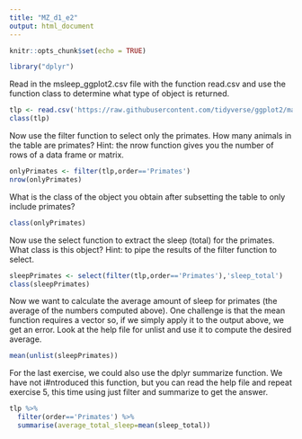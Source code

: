 ```yaml
---
title: "MZ_d1_e2"
output: html_document
---
```


```r
knitr::opts_chunk$set(echo = TRUE)
```

```r
library("dplyr")
```

Read in the msleep_ggplot2.csv file with the function read.csv and use the function class to determine what type of object is returned.


```r
tlp <- read.csv('https://raw.githubusercontent.com/tidyverse/ggplot2/master/data-raw/msleep.csv')
class(tlp)
```

Now use the filter function to select only the primates. How many animals in the table are primates? Hint: the nrow function gives you the number of rows of a data frame or matrix.

```r
onlyPrimates <- filter(tlp,order=='Primates')
nrow(onlyPrimates)
```

What is the class of the object you obtain after subsetting the table to only include primates?

```r
class(onlyPrimates)
```

Now use the select function to extract the sleep (total) for the primates. What class is this object? Hint:  to pipe the results of the filter function to select.

```r
sleepPrimates <- select(filter(tlp,order=='Primates'),'sleep_total')
class(sleepPrimates)
```

Now we want to calculate the average amount of sleep for primates (the average of the numbers computed above). One challenge is that the mean function requires a vector so, if we simply apply it to the output above, we get an error. Look at the help file for unlist and use it to compute the desired average.

```r
mean(unlist(sleepPrimates))
```

For the last exercise, we could also use the dplyr summarize function. We have not i#ntroduced this function, but you can read the help file and repeat exercise 5, this time using just filter and summarize to get the answer.

```r
tlp %>%
  filter(order=='Primates') %>%
  summarise(average_total_sleep=mean(sleep_total))
```